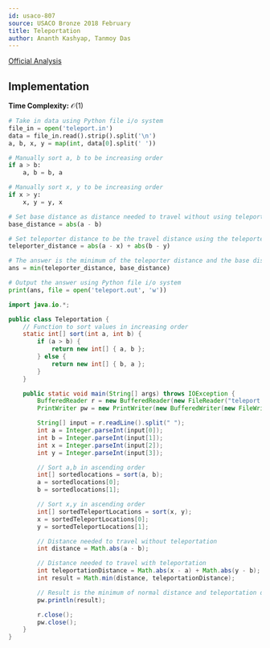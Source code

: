 ```yaml
---
id: usaco-807
source: USACO Bronze 2018 February
title: Teleportation
author: Ananth Kashyap, Tanmoy Das
---
```


[Official Analysis](http://www.usaco.org/current/data/sol_teleport_bronze_feb18.html)

## Implementation

**Time Complexity:** $\mathcal{O}(1)$

<LanguageSection>

<PySection>

```python
# Take in data using Python file i/o system
file_in = open('teleport.in')
data = file_in.read().strip().split('\n')
a, b, x, y = map(int, data[0].split(' '))

# Manually sort a, b to be increasing order
if a > b:
	a, b = b, a

# Manually sort x, y to be increasing order
if x > y:
	x, y = y, x

# Set base distance as distance needed to travel without using teleporter
base_distance = abs(a - b)

# Set teleporter distance to be the travel distance using the teleporter
teleporter_distance = abs(a - x) + abs(b - y)

# The answer is the minimum of the teleporter distance and the base distance
ans = min(teleporter_distance, base_distance)

# Output the answer using Python file i/o system
print(ans, file = open('teleport.out', 'w'))
```

</PySection>
	
<JavaSection>
	
```java
import java.io.*;

public class Teleportation {
    // Function to sort values in increasing order
    static int[] sort(int a, int b) {
        if (a > b) {
            return new int[] { a, b };
        } else {
            return new int[] { b, a };
        }
    }

    public static void main(String[] args) throws IOException {
        BufferedReader r = new BufferedReader(new FileReader("teleport.in"));
        PrintWriter pw = new PrintWriter(new BufferedWriter(new FileWriter("teleport.out")));

        String[] input = r.readLine().split(" ");
        int a = Integer.parseInt(input[0]);
        int b = Integer.parseInt(input[1]);
        int x = Integer.parseInt(input[2]);
        int y = Integer.parseInt(input[3]);

        // Sort a,b in ascending order
        int[] sortedlocations = sort(a, b);
        a = sortedlocations[0];
        b = sortedlocations[1];

        // Sort x,y in ascending order
        int[] sortedTeleportLocations = sort(x, y);
        x = sortedTeleportLocations[0];
        y = sortedTeleportLocations[1];

        // Distance needed to travel without teleportation
        int distance = Math.abs(a - b);

        // Distance needed to travel with teleportation
        int teleportationDistance = Math.abs(x - a) + Math.abs(y - b);
        int result = Math.min(distance, teleportationDistance);

        // Result is the minimum of normal distance and teleportation distance
        pw.println(result);

        r.close();
        pw.close();
    }
}
```
	
</JavaSection>

</LanguageSection>
